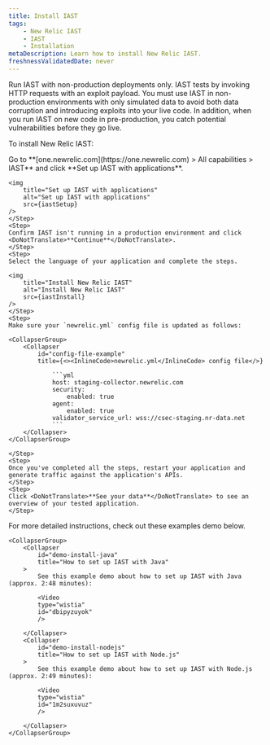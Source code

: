 ```yaml
---
title: Install IAST
tags:
    - New Relic IAST
    - IAST
    - Installation
metaDescription: Learn how to install New Relic IAST.
freshnessValidatedDate: never
---
```




<Callout variant="important">
    Run IAST with non-production deployments only. IAST tests by invoking HTTP requests with an exploit payload. You must use IAST in non-production environments with only simulated data to avoid both data corruption and introducing exploits into your live code. In addition, when you run IAST on new code in pre-production, you catch potential vulnerabilities before they go live.

</Callout>

To install New Relic IAST:

<Steps>
    <Step>
    Go to <DoNotTranslate>**[one.newrelic.com](https://one.newrelic.com) > All capabilities > IAST**</DoNotTranslate> and click <DoNotTranslate>**Set up IAST with applications**</DoNotTranslate>.

    <img
        title="Set up IAST with applications"
        alt="Set up IAST with applications"
        src={iastSetup}
    />    
    </Step>
    <Step>
    Confirm IAST isn't running in a production environment and click <DoNotTranslate>**Continue**</DoNotTranslate>.    
    </Step>
    <Step>
    Select the language of your application and complete the steps.

    <img
        title="Install New Relic IAST"
        alt="Install New Relic IAST"
        src={iastInstall}
    />    
    </Step>
    <Step>
    Make sure your `newrelic.yml` config file is updated as follows:

    <CollapserGroup>
        <Collapser
            id="config-file-example"
            title={<><InlineCode>newrelic.yml</InlineCode> config file</>}
>
                ```yml
                host: staging-collector.newrelic.com
                security:
                    enabled: true
                agent:
                    enabled: true
                validator_service_url: wss://csec-staging.nr-data.net
                ```
        </Collapser>
    </CollapserGroup>

    </Step>
    <Step>
    Once you've completed all the steps, restart your application and generate traffic against the application's APIs.   
    </Step>
    <Step>
    Click <DoNotTranslate>**See your data**</DoNotTranslate> to see an overview of your tested application.    
    </Step>
</Steps>

For more detailed instructions, check out these examples demo below.

    <CollapserGroup>
        <Collapser
            id="demo-install-java"
            title="How to set up IAST with Java"
        >
            See this example demo about how to set up IAST with Java (approx. 2:48 minutes):

            <Video
            type="wistia"
            id="dbipyzuyok"
            />

        </Collapser>
        <Collapser
            id="demo-install-nodejs"
            title="How to set up IAST with Node.js"
        >
            See this example demo about how to set up IAST with Node.js (approx. 2:49 minutes):

            <Video
            type="wistia"
            id="1m2suxuvuz"
            />

        </Collapser>
    </CollapserGroup>
